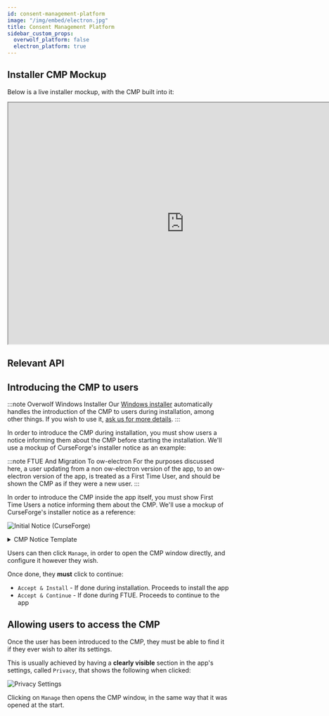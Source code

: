 ```yaml
---
id: consent-management-platform
image: "/img/embed/electron.jpg"
title: Consent Management Platform
sidebar_custom_props:
  overwolf_platform: false
  electron_platform: true
---
```



<CMPIntro/>

## Installer CMP Mockup

Below is a live installer mockup, with the CMP built into it:

<iframe style={{border: "1px solid rgba(0, 0, 0, 0.1)"}} width="800" height="550" src="https://www.figma.com/embed?embed_host=share&url=https%3A%2F%2Fwww.figma.com%2Fproto%2FsLm1ATRmpdGKjyHlVl7iur%2FInstaller-Demo%3Fpage-id%3D1%253A79%26node-id%3D1%253A174%26viewport%3D821%252C419%252C0.32%26scaling%3Dmin-zoom%26starting-point-node-id%3D1%253A174" allowfullscreen></iframe>

## Relevant API


<API/>

## Introducing the CMP to users

<Tabs>
<TabItem value="installer-cmp" label="CMP During Installation" default>

:::note Overwolf Windows Installer
Our [Windows installer](/tools/ow-electron/distribution#custom-installer) automatically handles the introduction of the CMP to users during installation, among other things. If you wish to use it,
[ask us for more details](/support/contact-us).
:::

In order to introduce the CMP during installation, you must show users a notice informing them about the CMP before starting the installation.
We'll use a mockup of CurseForge's installer notice as an example:

</TabItem>
<TabItem value="ftue-cmp" label="CMP During FTUE">

:::note FTUE And Migration To ow-electron
For the purposes discussed here, a user updating from a non ow-electron version of the app, to an ow-electron version of the app,
is treated as a First Time User, and should be shown the CMP as if they were a new user.
:::

In order to introduce the CMP inside the app itself, you must show First Time Users a notice informing them about the CMP.
We'll use a mockup of CurseForge's installer notice as a reference:

</TabItem>
</Tabs>

![Initial Notice (CurseForge)](/assets/tools/ow-electron/consent-management-platform/notice.jpg)

<details>
<summary>CMP Notice Template</summary>

{App Name} may display in-app ads to help provide you with a free high-quality app.
In order to deliver ads that are relevant for you, {App Name} and trusted {ad vendors}(**must link to `vendors` tab**)
store and/or access information on your computer, and process personal data such as IP address and cookies.
Click on the “Manage” button to control your consents,
or to object to the processing of your data when done on the basis of legitimate interest.
You can change your preferences at any time via the settings screen.

Purposes we use: Store and/or access information on a device,
personalised ads and content, ad and content measurement,
audience insights and product development.

</details>

Users can then click `Manage`, in order to open the CMP window directly, and configure it however they wish.

Once done, they **must** click to continue:
- `Accept & Install` - If done during installation. Proceeds to install the app
- `Accept & Continue` - If done during FTUE. Proceeds to continue to the app


## Allowing users to access the CMP

Once the user has been introduced to the CMP, they must be able to find it if they ever wish to alter its settings.

This is usually achieved by having a **clearly visible** section in the app's settings, called `Privacy`, that shows the following when clicked:

![Privacy Settings](/assets/tools/ow-electron/consent-management-platform/privacy-settings.jpg)

Clicking on `Manage` then opens the CMP window, in the same way that it was opened at the start.